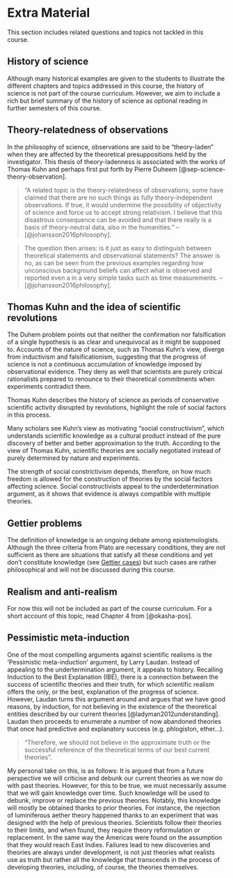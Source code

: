 # Extra Material {#wont-fix}

This section includes related questions and topics not tackled in this course.

## History of science

Although many historical examples are given to the students to illustrate the different chapters and topics addressed in this course, the history of science is not part of the course curriculum. However, we aim to include a rich but brief summary of the history of science as optional reading in further semesters of this course.

## Theory-relatedness of observations

In the philosophy of science, observations are said to be "theory-laden" when they are affected by the theoretical presuppositions held by the investigator. This thesis of theory-ladenness is associated with the works of Thomas Kuhn and perhaps first put forth by Pierre Duheem [@sep-science-theory-observation].

> "A related topic is the theory-relatedness of observations; some have claimed that there are no such things as fully theory-independent observations. If true, it would undermine the possibility of objectivity of science and force us to accept strong relativism. I believe that this disastrous consequence can be avoided and that there really is a basis of theory-neutral data, also in the humanities." -- [@johansson2016philosophy].

> The question then arises: is it just as easy to distinguish between theoretical statements and observational statements? The answer is no, as can be seen from the previous examples regarding how unconscious background beliefs can affect what is observed and reported even a in a very simple tasks such as time measurements. -- [@johansson2016philosophy].

## Thomas Kuhn and the idea of scientific revolutions

The Duhem problem points out that neither the confirmation nor falsification of a single hypothesis is as clear and unequivocal as it might be supposed to.
Accounts of the nature of science, such as Thomas Kuhn's view, diverge from inductivism and falsificationism, suggesting that the progress of science is not a continuous accumulation of knowledge imposed by observational evidence. They deny as well that scientists are purely critical rationalists prepared to renounce to their theoretical commitments when experiments contradict them.

Thomas Kuhn describes the history of science as periods of conservative scientific activity disrupted by revolutions, highlight the role of social factors in this process. 

Many scholars see Kuhn’s view as motivating "social constructivism", which understands scientific knowledge as a cultural product instead of the pure discovery of better and better approximation to the truth. According to the view of Thomas Kuhn, scientific theories are socially negotiated instead of purely determined by nature and experiments. 

The strength of social constrictivism depends, therefore, on how much freedom is allowed for the construction of theories by the social factors affecting science. Social constructivists appeal to the underdetermination argument, as it shows that evidence is always compatible with multiple theories.


## Gettier problems

The definition of knowledge is an ongoing debate among epistemologists. Although the three criteria from Plato are necessary conditions, they are not sufficient as there are situations that satisfy all these conditions and yet don't constitute knowledge (see [Gettier cases](https://en.wikipedia.org/wiki/Gettier_case)) but such cases are rather philosophical and will not be discussed during this course.


## Realism and anti-realism {#realism}

For now this will not be included as part of the course curriculum. For a short account of this topic, read Chapter 4 from [@okasha-pos]. <!-- However, I include few sentences that might be useful regarding content already covered in the course -->


## Pessimistic meta-induction

One of the most compelling arguments against scientific realisms is the 'Pessimistic meta-induction' argument, by Larry Laudan. Instead of appealing to the undertermination argument, it appeals to history. Recalling Induction to the Best Explanation (IBE), there is a connection between the success of scientific theories and their truth, for which scientific realism offers the only, or the best, explanation of the progress of science. However, Laudan turns this argument around and argues that we have good reasons, by induction, for not believing in the existence of the theoretical entities described by our current theories [@ladyman2012understanding]. Laudan then proceeds to enumerate a number of now abandoned theories that once had predictive and explanatory success (e.g. phlogiston, ether...).

> "Therefore, we should not believe in the approximate truth or the successful reference of the theoretical terms of our best current theories". 

My personal take on this, is as follows: It is argued that from a future perspective we will criticise and debunk our current theories as we now do with past theories. However, for this to be true, we must necessarily assume that we will gain knowledge over time. Such knowledge will be used to debunk, improve or replace the previous theories. Notably, this knowledge will mostly be obtained thanks to prior theories. For instance, the rejection of luminiferous aether theory happened thanks to an experiment that was designed with the help of previous theories. Scientists follow their theories to their limits, and when found, they require theory reformulation or replacement. In the same way the Americas were found on the assumption that they would reach East Indies. Failures lead to new discoveries and theories are always under development, is not just theories what realists use as truth but rather all the knowledge that transcends in the process of developing theories, including, of course, the theories themselves.

